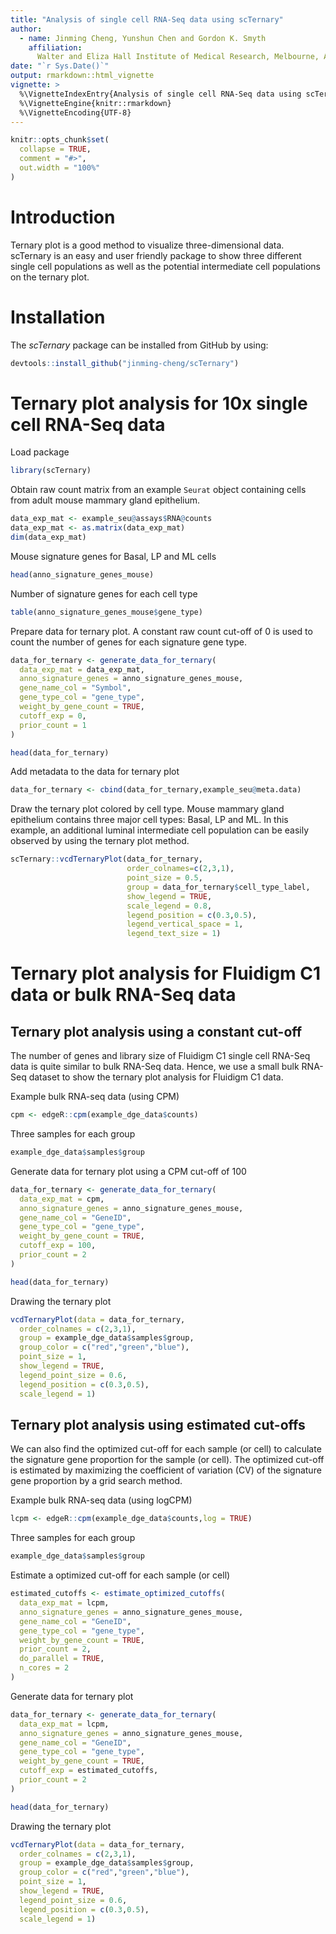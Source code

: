 ```yaml
---
title: "Analysis of single cell RNA-Seq data using scTernary"
author:
  - name: Jinming Cheng, Yunshun Chen and Gordon K. Smyth
    affiliation: 
      Walter and Eliza Hall Institute of Medical Research, Melbourne, Australia
date: "`r Sys.Date()`"      
output: rmarkdown::html_vignette
vignette: >
  %\VignetteIndexEntry{Analysis of single cell RNA-Seq data using scTernary}
  %\VignetteEngine{knitr::rmarkdown}
  %\VignetteEncoding{UTF-8}
---
```


```r
knitr::opts_chunk$set(
  collapse = TRUE,
  comment = "#>",
  out.width = "100%"
)
```

# Introduction
Ternary plot is a good method to visualize three-dimensional data. scTernary is an easy and user friendly package to show three different single cell populations as well as the potential intermediate cell populations on the ternary plot. 

# Installation

The *scTernary* package can be installed from GitHub by using:

``` r
devtools::install_github("jinming-cheng/scTernary")
```

# Ternary plot analysis for 10x single cell RNA-Seq data

Load package
```r
library(scTernary)
```

Obtain raw count matrix from an example `Seurat` object containing cells from adult mouse mammary gland epithelium.
```r
data_exp_mat <- example_seu@assays$RNA@counts
data_exp_mat <- as.matrix(data_exp_mat)
dim(data_exp_mat)
```

Mouse signature genes for Basal, LP and ML cells
```r
head(anno_signature_genes_mouse)
```

Number of signature genes for each cell type
```r
table(anno_signature_genes_mouse$gene_type)
```

Prepare data for ternary plot. A constant raw count cut-off of 0 is used to count the number of genes for each signature gene type.
```r
data_for_ternary <- generate_data_for_ternary(
  data_exp_mat = data_exp_mat,
  anno_signature_genes = anno_signature_genes_mouse,
  gene_name_col = "Symbol",
  gene_type_col = "gene_type",
  weight_by_gene_count = TRUE,
  cutoff_exp = 0,
  prior_count = 1
)
```

```r
head(data_for_ternary)
```

Add metadata to the data for ternary plot
```r
data_for_ternary <- cbind(data_for_ternary,example_seu@meta.data)
```

Draw the ternary plot colored by cell type. Mouse mammary gland epithelium contains three major cell types: Basal, LP and ML. In this example, an additional luminal intermediate cell population can be easily observed by using the ternary plot method.
```r
scTernary::vcdTernaryPlot(data_for_ternary,
                          order_colnames=c(2,3,1),
                          point_size = 0.5,
                          group = data_for_ternary$cell_type_label,
                          show_legend = TRUE,
                          scale_legend = 0.8,
                          legend_position = c(0.3,0.5),
                          legend_vertical_space = 1,
                          legend_text_size = 1)

```


# Ternary plot analysis for Fluidigm C1 data or bulk RNA-Seq data

## Ternary plot analysis using a constant cut-off

The number of genes and library size of Fluidigm C1 single cell RNA-Seq data is quite similar to bulk RNA-Seq data. Hence, we use a small bulk RNA-Seq dataset to show the ternary plot analysis for Fluidigm C1 data.

Example bulk RNA-seq data (using CPM)
```r
cpm <- edgeR::cpm(example_dge_data$counts)
```

Three samples for each group
```r
example_dge_data$samples$group
```

Generate data for ternary plot using a CPM cut-off of 100
```r
data_for_ternary <- generate_data_for_ternary(
  data_exp_mat = cpm,
  anno_signature_genes = anno_signature_genes_mouse,
  gene_name_col = "GeneID",
  gene_type_col = "gene_type",
  weight_by_gene_count = TRUE,
  cutoff_exp = 100,
  prior_count = 2
)
```


```r
head(data_for_ternary)
```


Drawing the ternary plot
```r
vcdTernaryPlot(data = data_for_ternary,
  order_colnames = c(2,3,1),
  group = example_dge_data$samples$group,
  group_color = c("red","green","blue"),
  point_size = 1,
  show_legend = TRUE,
  legend_point_size = 0.6,
  legend_position = c(0.3,0.5),
  scale_legend = 1)
```


## Ternary plot analysis using estimated cut-offs

We can also find the optimized cut-off for each sample (or cell) to calculate the signature gene proportion for the sample (or cell). The optimized cut-off is estimated by maximizing the coefficient of variation (CV) of the signature gene proportion by a grid search method.

Example bulk RNA-seq data (using logCPM)
```r
lcpm <- edgeR::cpm(example_dge_data$counts,log = TRUE)
```

Three samples for each group
```r
example_dge_data$samples$group
```

Estimate a optimized cut-off for each sample (or cell)
```r
estimated_cutoffs <- estimate_optimized_cutoffs(
  data_exp_mat = lcpm,
  anno_signature_genes = anno_signature_genes_mouse,
  gene_name_col = "GeneID",
  gene_type_col = "gene_type",
  weight_by_gene_count = TRUE,
  prior_count = 2,
  do_parallel = TRUE,
  n_cores = 2
)
```

Generate data for ternary plot
```r
data_for_ternary <- generate_data_for_ternary(
  data_exp_mat = lcpm,
  anno_signature_genes = anno_signature_genes_mouse,
  gene_name_col = "GeneID",
  gene_type_col = "gene_type",
  weight_by_gene_count = TRUE,
  cutoff_exp = estimated_cutoffs,
  prior_count = 2
)
```


```r
head(data_for_ternary)
```


Drawing the ternary plot
```r
vcdTernaryPlot(data = data_for_ternary,
  order_colnames = c(2,3,1),
  group = example_dge_data$samples$group,
  group_color = c("red","green","blue"),
  point_size = 1,
  show_legend = TRUE,
  legend_point_size = 0.6,
  legend_position = c(0.3,0.5),
  scale_legend = 1)
```

